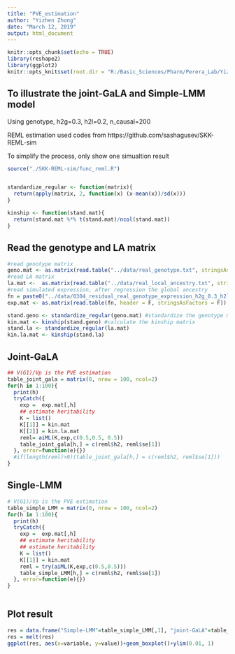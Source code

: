 ---
title: "PVE_estimation"
author: "Yizhen Zhong"
date: "March 12, 2019"
output: html_document
---

```{r setup, include=FALSE}
knitr::opts_chunk$set(echo = TRUE)
library(reshape2)
library(ggplot2)
knitr::opts_knit$set(root.dir = "R:/Basic_Sciences/Pharm/Perera_Lab/Yizhen/human_panel/human_panel/aa_0927/script")
```

## To illustrate the joint-GaLA and Simple-LMM model 

Using genotype, h2g=0.3, h2l=0.2, n_causal=200

REML estimation used codes from https://github.com/sashagusev/SKK-REML-sim

To simplify the process, only show one simualtion result
```{r}

source("./SKK-REML-sim/func_reml.R")


standardize_regular <- function(matrix){
  return(apply(matrix, 2, function(x) (x-mean(x))/sd(x)))
}

kinship <- function(stand.mat){
  return(stand.mat %*% t(stand.mat)/ncol(stand.mat))
}

```

## Read the genotype and LA matrix

```{r}

#read genotype matrix
geno.mat <- as.matrix(read.table("../data/real_genotype.txt", stringsAsFactors = F, header = F))
#read LA matrix
la.mat <-  as.matrix(read.table("../data/real_local_ancestry.txt", stringsAsFactors = F, header = F))
#read simulated expression, after regression the global ancestry
fn = paste0("../data/0304_residual_real_genotype_expression_h2g_0.3_h2l_0.1999_200.txt")
exp.mat <- as.matrix(read.table(fn, header = F, stringsAsFactors = F))
```



```{r}
stand.geno <- standardize_regular(geno.mat) #standardize the genotype matrix
kin.mat <- kinship(stand.geno) #calculate the kinship matrix
stand.la <- standardize_regular(la.mat)
kin.la.mat <- kinship(stand.la)
```


## Joint-GaLA 

```{r, include=TRUE,results="hide"}
## V(G1)/Vp is the PVE estimation
table_joint_gala = matrix(0, nrow = 100, ncol=2)
for(h in 1:100){
  print(h)  
  tryCatch({
    exp =  exp.mat[,h]
    ## estimate heritability
    K = list()
    K[[1]] = kin.mat
    K[[2]] = kin.la.mat
    reml= aiML(K,exp,c(0.5,0.5, 0.5))
    table_joint_gala[h,] = c(reml$h2, reml$se[1])
  }, error=function(e){})
  #if(length(reml)>0)(table_joint_gala[h,] = c(reml$h2, reml$se[1]))
}                

```


## Single-LMM
```{r, include=TRUE,results="hide"}
# V(G1)/Vp is the PVE estimation
table_simple_LMM = matrix(0, nrow = 100, ncol=2)
for(h in 1:100){
  print(h)  
  tryCatch({
    exp =  exp.mat[,h]
    ## estimate heritability
    ## estimate heritability
    K = list()
    K[[1]] = kin.mat
    reml = try(aiML(K,exp,c(0.5,0.5)))
    table_simple_LMM[h,] = c(reml$h2, reml$se[1])
  }, error=function(e){})
}  
  
```

## Plot result
```{r message=FALSE}

res = data.frame("Simple-LMM"=table_simple_LMM[,1], "joint-GaLA"=table_joint_gala[,1])
res = melt(res)
ggplot(res, aes(x=variable, y=value))+geom_boxplot()+ylim(0.01, 1)
```